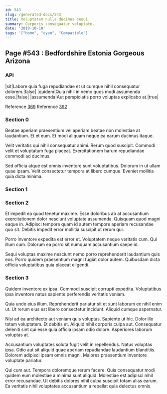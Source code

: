 ```yaml
---
id: 543
slug: /generated-docs/543
title: Voluptatem nulla ducimus sequi.
summary: Corporis consequatur voluptate.
date: '2019-10-10'
tags: '["Home", "cyan", "Compatible"]'
---
```

## Page #543 : Bedfordshire Estonia Gorgeous Arizona
<Partial />

### API

|sit|Labore quia fuga repudiandae et ut cumque nihil consequatur dolorem.|false|
|quidem|Quia nihil in nemo quos modi assumenda esse.|false|
|assumenda|Aut perspiciatis porro voluptas explicabo at.|true|

Reference [369](/generated-docs/369)
Reference [392](/generated-docs/392)


### Section 0
Beatae aperiam praesentium vel aperiam beatae non molestiae at laudantium. Et et eum. Et modi aliquam neque ea earum ducimus itaque.
 Velit veritatis qui nihil consequatur animi. Rerum quod suscipit. Commodi velit et voluptatum fuga placeat. Exercitationem harum repudiandae commodi ad ducimus.
 Sed officia atque est omnis inventore sunt voluptatibus. Dolorum in ut ullam quae ipsam. Velit consectetur tempora at libero cumque. Eveniet mollitia quia dicta minima.
### Section 1

### Section 2
Et impedit ea quod tenetur maxime. Esse doloribus ab at accusantium exercitationem dolor nesciunt voluptate assumenda. Quisquam quod magni eaque in. Adipisci tempore quam id autem tempore aperiam recusandae quo sit. Debitis impedit error mollitia suscipit ut rerum qui.
 Porro inventore expedita est error et. Voluptatem neque veritatis cum. Qui illum cum. Dolorum ea porro sit numquam accusantium saepe id.
 Sequi voluptas maxime nesciunt nemo porro reprehenderit laudantium quis eos. Porro quidem praesentium magni fugiat dolor autem. Quibusdam dicta officia voluptatibus quia placeat eligendi.
### Section 3
Quidem inventore ex ipsa. Commodi suscipit corrupti expedita. Voluptatibus ipsa inventore natus sapiente perferendis veritatis veniam.
 Quia unde eius illum. Reprehenderit pariatur sit et sunt laborum ex nihil enim ut. Ut rerum eius est libero consectetur incidunt. Aliquid cumque aspernatur.
 Nisi ad ea architecto aut veniam quis voluptas. Sapiente ut hic. Dolor illo totam voluptatem.
Et debitis et. Aliquid nihil corporis culpa aut. Consequatur deleniti sint qui esse quia officia ipsam odio dolore. Asperiores laborum voluptas at.
 Accusantium voluptates soluta fugit velit in repellendus. Natus voluptas ipsa. Odio aut sit aliquid quae aperiam repudiandae laudantium blanditiis. Dolorem adipisci ipsam omnis magni. Maiores praesentium inventore voluptate pariatur.
 Qui cum aut. Tempora doloremque rerum facere. Quia consequatur modi quidem eum molestiae a minima sunt aliquid. Molestiae est adipisci nihil error recusandae. Ut debitis dolores nihil culpa suscipit totam alias earum. Ea veritatis nihil voluptates accusantium a repellat quia delectus omnis.
